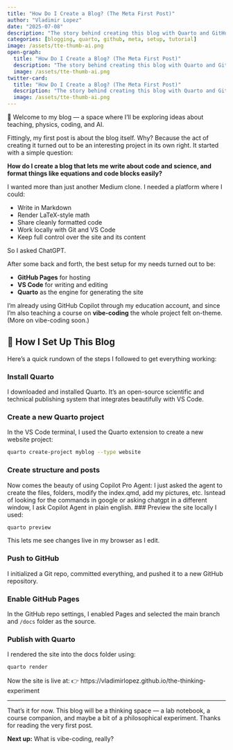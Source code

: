```yaml
---
title: "How Do I Create a Blog? (The Meta First Post)"
author: "Vladimir Lopez"
date: "2025-07-08"
description: "The story behind creating this blog with Quarto and GitHub Pages. A step-by-step journey from idea to implementation."
categories: [blogging, quarto, github, meta, setup, tutorial]
image: /assets/tte-thumb-ai.png
open-graph:
  title: "How Do I Create a Blog? (The Meta First Post)"
  description: "The story behind creating this blog with Quarto and GitHub Pages. A step-by-step journey from idea to implementation."
  image: /assets/tte-thumb-ai.png
twitter-card:
  title: "How Do I Create a Blog? (The Meta First Post)"
  description: "The story behind creating this blog with Quarto and GitHub Pages. A step-by-step journey from idea to implementation."
  image: /assets/tte-thumb-ai.png
---
```


📘 Welcome to my blog — a space where I'll be exploring ideas about teaching, physics, coding, and AI.

Fittingly, my first post is about the blog itself. Why? Because the act of creating it turned out to be an interesting project in its own right. It started with a simple question:

**How do I create a blog that lets me write about code and science, and format things like equations and code blocks easily?**

I wanted more than just another Medium clone. I needed a platform where I could:

-   Write in Markdown
-   Render LaTeX-style math
-   Share cleanly formatted code
-   Work locally with Git and VS Code
-   Keep full control over the site and its content

So I asked ChatGPT.

After some back and forth, the best setup for my needs turned out to be:

-   **GitHub Pages** for hosting
-   **VS Code** for writing and editing
-   **Quarto** as the engine for generating the site

I'm already using GitHub Copilot through my education account, and since I'm also teaching a course on **vibe-coding** the whole project felt on-theme. (More on vibe-coding soon.)

## 🔧 How I Set Up This Blog

Here's a quick rundown of the steps I followed to get everything working:

### Install Quarto

I downloaded and installed Quarto. It's an open-source scientific and technical publishing system that integrates beautifully with VS Code.

### Create a new Quarto project

In the VS Code terminal, I used the Quarto extension to create a new website project:

``` bash
quarto create-project myblog --type website
```

### Create structure and posts

Now comes the beauty of using Copilot Pro Agent: I just asked the agent to create the files, folders, modify the index.qmd, add my pictures, etc. Isntead of looking for the commands in google or asking chatgpt in a different window, I ask Copilot Agent in plain english. \### Preview the site locally I used:

``` bash
quarto preview
```

This lets me see changes live in my browser as I edit.

### Push to GitHub

I initialized a Git repo, committed everything, and pushed it to a new GitHub repository.

### Enable GitHub Pages

In the GitHub repo settings, I enabled Pages and selected the main branch and `/docs` folder as the source.

### Publish with Quarto

I rendered the site into the docs folder using:

``` bash
quarto render
```

Now the site is live at: 👉 https://vladimirlopez.github.io/the-thinking-experiment

------------------------------------------------------------------------

That's it for now. This blog will be a thinking space — a lab notebook, a course companion, and maybe a bit of a philosophical experiment. Thanks for reading the very first post.

**Next up:** What is vibe-coding, really?